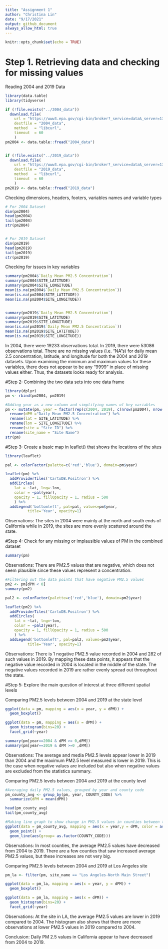```yaml
---
title: "Assignment 1"
author: "Christina Lin"
date: "9/17/2021"
output: github_document
always_allow_html: true
---
```


```r
knitr::opts_chunk$set(echo = TRUE)
```

# Step 1. Retrieving data and checking for missing values

Reading 2004 and 2019 Data
```r
library(data.table)
library(tidyverse)

if (!file.exists("../2004_data"))
  download.file(
    url = "https://www3.epa.gov/cgi-bin/broker?_service=data&_server=134.67.99.91&_port=4090&_sessionid=sKkgCqL/R52&_PROGRAM=dataprog.ad_viz_plotval_getdata.sas",
    destfile = "2004_data",
    method   = "libcurl",
    timeout  = 60
    )
pm2004 <- data.table::fread("2004_data")


if (!file.exists("../2019_data"))
  download.file(
    url = "https://www3.epa.gov/cgi-bin/broker?_service=data&_server=134.67.99.91&_port=4090&_sessionid=epxagqL/R52&_PROGRAM=dataprog.ad_viz_plotval_getdata.sas",
    destfile = "2019_data",
    method   = "libcurl",
    timeout  = 60
    )
pm2019 <- data.table::fread("2019_data")

```

Checking dimensions, headers, footers, variables names and variable types

```r
# For 2004 Dataset
dim(pm2004)
head(pm2004)
tail(pm2004)
str(pm2004)


# For 2019 Dataset
dim(pm2019)
head(pm2019)
tail(pm2019)
str(pm2019)

```

Checking for issues in key variables
```r
summary(pm2004$`Daily Mean PM2.5 Concentration`)
summary(pm2004$SITE_LATITUDE)
summary(pm2004$SITE_LONGITUDE)
mean(is.na(pm2004$`Daily Mean PM2.5 Concentration`))
mean(is.na(pm2004$SITE_LATITUDE))
mean(is.na(pm2004$SITE_LONGITUDE))


summary(pm2019$`Daily Mean PM2.5 Concentration`)
summary(pm2019$SITE_LATITUDE)
summary(pm2019$SITE_LONGITUDE)
mean(is.na(pm2019$`Daily Mean PM2.5 Concentration`))
mean(is.na(pm2019$SITE_LATITUDE))
mean(is.na(pm2019$SITE_LONGITUDE))

```



In 2004, there were 19233 observations total. In 2019, there were 53086 observations total. There are no missing values (i.e. "NA"s) for daily mean 2.5 concentration, latitude, and longitude for both the 2004 and 2019 datasets. Upon examining the minimum and maximum values for these variables, there does not appear to be any "9999" in place of missing values either. Thus, the datasets looks ready for analysis. 



#Step 2: Combining the two data sets into one data frame

```r
library(dplyr)
pm <- rbind(pm2004, pm2019)

#Adding year as a new column and simplifying names of key variables 
pm <- mutate(pm, year = factor(rep(c(2004, 2019), c(nrow(pm2004), nrow(pm2019))))) %>%
  rename(dPM ="Daily Mean PM2.5 Concentration") %>%
  rename(lat = SITE_LATITUDE) %>%
  rename(lon = SITE_LONGITUDE) %>%
  rename(site = "Site ID") %>%
  rename(site_name = "Site Name")
str(pm)

```



#Step 3: Create a basic map in leaflet() that shows the locations of the sites

```r

library(leaflet)

pal <- colorFactor(palette=c('red','blue'), domain=pm$year)

leaflet(pm) %>%
  addProviderTiles('CartoDB.Positron') %>%
  addCircles(
    lat = ~lat, lng=~lon,
    color = ~pal(year),
    opacity = 1, fillOpacity = 1, radius = 500
    ) %>%
  addLegend('bottomleft', pal=pal, values=pm$year,
          title='Year', opacity=1)

```


Observations: The sites in 2004 were mainly at the north and south ends of California while in 2019, the sites are more evenly scattered around the state. 



#Step 4: Check for any missing or implausible values of PM in the combined dataset

```r
summary(pm)
```


Observations: There are PM2.5 values that are negative, which does not seem plausible since these values represent a concentration. 


```r
#Filtering out the data points that have negative PM2.5 values
pm2 <- pm[dPM < 0]
summary(pm2)

pal2 <- colorFactor(palette=c('red','blue'), domain=pm2$year)

leaflet(pm2) %>%
  addProviderTiles('CartoDB.Positron') %>%
  addCircles(
    lat = ~lat, lng=~lon,
    color = ~pal2(year),
    opacity = 1, fillOpacity = 1, radius = 500
    ) %>%
  addLegend('bottomleft', pal=pal2, values=pm2$year,
          title='Year', opacity=1)

```


Observations: There is 1 negative PM2.5 value recorded in 2004 and 282 of such values in 2019. By mapping these data points, it appears that the negative value recorded in 2004 is located in the middle of the state. The negative values recorded in 2019 are rather evenly spread out throughout the state. 



#Step 5: Explore the main question of interest at three different spatial levels

Comparing PM2.5 levels between 2004 and 2019 at the state level

```r
ggplot(data = pm, mapping = aes(x = year, y = dPM)) +
  geom_boxplot()

ggplot(data = pm, mapping = aes(x = dPM)) +
  geom_histogram(bins=20) +
  facet_grid(~year)

summary(pm[year==2004 & dPM >= 0,dPM])
summary(pm[year==2019 & dPM >=0 ,dPM])
```


Observations: The average and media PM2.5 levels appear lower in 2019 than 2004 and the maximum PM2.5 level measured is lower in 2019. This is the case when negative values are included but also when negative values are excluded from the statistics summary. 



Comparing PM2.5 levels between 2004 and 2019 at the county level

```r
#Averaging daily PM2.5 values, grouped by year and county code 
pm_county_avg <- group_by(pm, year, COUNTY_CODE) %>%
  summarize(dPM = mean(dPM))

head(pm_county_avg)
tail(pm_county_avg)

#Making line graph to show change in PM2.5 values in counties between the two years
ggplot(data = pm_county_avg, mapping = aes(x = year,y = dPM, color = as.factor(COUNTY_CODE))) +
  geom_point() +
  geom_line(aes(group= as.factor(COUNTY_CODE)))
```


Observations: In most counties, the average PM2.5 values have decreased from 2004 to 2019. There are a few counties that saw increased average PM2.5 values, but these increases are not very big. 



Comparing PM2.5 levels between 2004 and 2019 at Los Angeles site

```r
pm_la <- filter(pm, site_name == "Los Angeles-North Main Street")

ggplot(data = pm_la, mapping = aes(x = year, y = dPM)) +
  geom_boxplot()

ggplot(data = pm_la, mapping = aes(x = dPM)) +
  geom_histogram(bins=20) +
  facet_grid(~year)

```


Observations: At the site in LA, the average PM2.5 values are lower in 2019 compared to 2004. The histogram also shows that there are more observations at lower PM2.5 values in 2019 compared to 2004. 



Conclusion: Daily PM 2.5 values in California appear to have decreased from 2004 to 2019.
